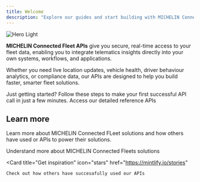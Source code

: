 ```yaml
---
title: Welcome
description: "Explore our guides and start building with MICHELIN Connected Fleets APIs.  Connect vehicles, drivers and journeys to your own systems in minutes."
---
```


<img className="block dark:hidden" src="/images/welcome_banner_2.png" alt="Hero Light" />

**MICHELIN Connected Fleet APIs** give you secure, real-time access to your fleet data, enabling you to integrate telematics insights directly into your own systems, workflows, and applications.

Whether you need live location updates, vehicle health, driver behaviour analytics, or compliance data, our APIs are designed to help you build faster, smarter fleet solutions.


<CardGroup cols={2}>
  <Card
    title="Quickstart"
    icon="pen-to-square"
    pages="/quickstart"
  >
    Just getting started?  Follow these steps to make your first successful API call in just a few minutes.

  </Card>
  <Card
    title="Choose an API"
    icon="binoculars"
    href="https://mintlify.com/docs/development"
  >
    Access our detailed reference APIs 
  </Card>
</CardGroup>


## Learn more

Learn more about MICHELIN Connected FLeet solutions and how others have used or APIs to power their solutions.  

<CardGroup cols={2}>
  <Card
    title="Explore our solutions"
    icon="code"
    href="https://mintlify.io/solution"
  >
    Understand more about MICHELIN Connected Fleets solutions
  </Card>

  <Card
    title="Get inspiration"
    icon="stars"
    href="https://mintlify.io/stories"
  >
    Check out how others have succesafully used our APIs
>
  </Card>
</CardGroup>
